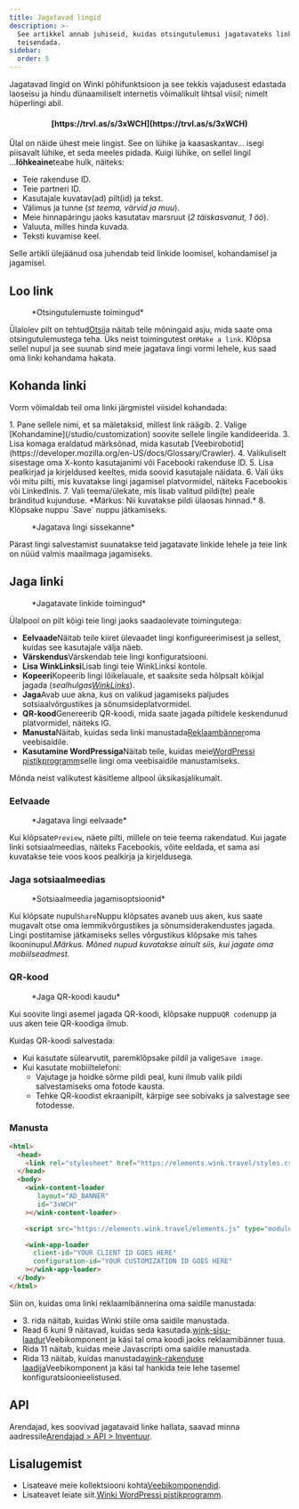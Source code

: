 ```yaml
---
title: Jagatavad lingid
description: >-
  See artikkel annab juhiseid, kuidas otsingutulemusi jagatavateks linkideks
  teisendada.
sidebar:
  order: 5
---
```


Jagatavad lingid on Winki põhifunktsioon ja see tekkis vajadusest edastada laoseisu ja hindu dünaamiliselt internetis võimalikult lihtsal viisil; nimelt hüperlingi abil.

<h4 align="center">[https://trvl.as/s/3xWCH](https://trvl.as/s/3xWCH)</h4>


Ülal on näide ühest meie lingist. See on lühike ja kaasaskantav... isegi piisavalt lühike, et seda meeles pidada. Kuigi lühike, on sellel lingil ...**lõhkeaine**teabe hulk, näiteks:

* Teie rakenduse ID.
* Teie partneri ID.
* Kasutajale kuvatav(ad) pilt(id) ja tekst.
* Välimus ja tunne (*st teema, värvid ja muu*).
* Meie hinnapäringu jaoks kasutatav marsruut (*2 täiskasvanut, 1 öö*).
* Valuuta, milles hinda kuvada.
* Teksti kuvamise keel.

Selle artikli ülejäänud osa juhendab teid linkide loomisel, kohandamisel ja jagamisel.

## Loo link

<figure>
  <CloudinaryImage width="350" height="238" resize="scale" quality="best" alt="Toimingud" src="academy/inventory-actions" errorImage="noimage_opaque_nyrtl0.png" />

  <figcaption>*Otsingutulemuste toimingud*</figcaption>
</figure>


Ülalolev pilt on tehtud[Otsi](/studio/search)ja näitab teile mõningaid asju, mida saate oma otsingutulemustega teha. Üks neist toimingutest on`Make a link`.
Klõpsa sellel nupul ja see suunab sind meie jagatava lingi vormi lehele, kus saad oma linki kohandama hakata.

## Kohanda linki

Vorm võimaldab teil oma linki järgmistel viisidel kohandada:

<Steps>
  1. Pane sellele nimi, et sa mäletaksid, millest link räägib.
  2. Valige [Kohandamine](/studio/customization) soovite sellele lingile kandideerida.
  3. Lisa komaga eraldatud märksõnad, mida kasutab [Veebirobotid](https://developer.mozilla.org/en-US/docs/Glossary/Crawler).
  4. Valikuliselt sisestage oma X-konto kasutajanimi või Facebooki rakenduse ID.
  5. Lisa pealkirjad ja kirjeldused keeltes, mida soovid kasutajale näidata.
  6. Vali üks või mitu pilti, mis kuvatakse lingi jagamisel platvormidel, näiteks Facebookis või LinkedInis.
  7. Vali teema/ülekate, mis lisab valitud pildi(te) peale bränditud kujunduse. *Märkus: Nii kuvatakse pildi ülaosas hinnad.*
  8. Klõpsake nuppu `Save` nuppu jätkamiseks.
</Steps>


<figure>
  <CloudinaryImage width="350" height="641" resize="scale" quality="best" alt="Jagatav link" src="academy/shareable-link" errorImage="noimage_opaque_nyrtl0.png" />

  <figcaption>*Jagatava lingi sissekanne*</figcaption>
</figure>


Pärast lingi salvestamist suunatakse teid jagatavate linkide lehele ja teie link on nüüd valmis maailmaga jagamiseks.

## Jaga linki

<figure>
  <CloudinaryImage width="350" height="641" resize="scale" quality="best" alt="Toimingud" src="academy/shareable-link-actions" errorImage="noimage_opaque_nyrtl0.png" />

  <figcaption>*Jagatavate linkide toimingud*</figcaption>
</figure>


Ülalpool on pilt kõigi teie lingi jaoks saadaolevate toimingutega:

* **Eelvaade**Näitab teile kiiret ülevaadet lingi konfigureerimisest ja sellest, kuidas see kasutajale välja näeb.
* **Värskendus**Värskendab teie lingi konfiguratsiooni.
* **Lisa WinkLinksi**Lisab lingi teie WinkLinksi kontole.
* **Kopeeri**Kopeerib lingi lõikelauale, et saaksite seda hõlpsalt kõikjal jagada (*sealhulgas[WinkLinks](/link-manager/wink-links)*).
* **Jaga**Avab uue akna, kus on valikud jagamiseks paljudes sotsiaalvõrgustikes ja sõnumsideplatvormidel.
* **QR-kood**Genereerib QR-koodi, mida saate jagada piltidele keskendunud platvormidel, näiteks IG.
* **Manusta**Näitab, kuidas seda linki manustada[Reklaambänner](/developers/web-components/#content-loader)oma veebisaidile.
* **Kasutamine WordPressiga**Näitab teile, kuidas meie[WordPressi pistikprogramm](/developers/wordpress)selle lingi oma veebisaidile manustamiseks.

Mõnda neist valikutest käsitleme allpool üksikasjalikumalt.

### Eelvaade

<figure>
  <CloudinaryImage width="700" height="373" resize="scale" quality="best" alt="Eelvaade" src="academy/shareable-link-preview" errorImage="noimage_opaque_nyrtl0.png" />

  <figcaption>*Jagatava lingi eelvaade*</figcaption>
</figure>


Kui klõpsate`Preview`, näete pilti, millele on teie teema rakendatud. Kui jagate linki sotsiaalmeedias, näiteks Facebookis, võite eeldada, et sama asi kuvatakse teie voos koos pealkirja ja kirjeldusega.

### Jaga sotsiaalmeedias

<figure>
  <CloudinaryImage width="350" height="231" resize="scale" quality="best" alt="Jaga sotsiaalmeedias" src="academy/shareable-link-share" errorImage="noimage_opaque_nyrtl0.png" />

  <figcaption>*Sotsiaalmeedia jagamisoptsioonid*</figcaption>
</figure>


Kui klõpsate nupul`Share`Nuppu klõpsates avaneb uus aken, kus saate mugavalt otse oma lemmikvõrgustikes ja sõnumsiderakendustes jagada.
Lingi postitamise jätkamiseks selles võrgustikus klõpsake mis tahes ikooninupul.*Märkus. Mõned nupud kuvatakse ainult siis, kui jagate oma mobiilseadmest.*

### QR-kood

<figure>
  <CloudinaryImage width="350" height="440" resize="scale" quality="best" alt="Jaga sotsiaalmeedias" src="academy/shareable-link-qr-code" errorImage="noimage_opaque_nyrtl0.png" />

  <figcaption>*Jaga QR-koodi kaudu*</figcaption>
</figure>


Kui soovite lingi asemel jagada QR-koodi, klõpsake nuppu`QR code`nupp ja uus aken teie QR-koodiga ilmub.

Kuidas QR-koodi salvestada:

* Kui kasutate sülearvutit, paremklõpsake pildil ja valige`Save image`.
* Kui kasutate mobiiltelefoni:
  * Vajutage ja hoidke sõrme pildi peal, kuni ilmub valik pildi salvestamiseks oma fotode kausta.
  * Tehke QR-koodist ekraanipilt, kärpige see sobivaks ja salvestage see fotodesse.

### Manusta

```html {3, 6-9, 11, 13-16}
<html>
  <head>
    <link rel="stylesheet" href="https://elements.wink.travel/styles.css"></link>
  </head>
  <body>
    <wink-content-loader
       layout="AD_BANNER"
       id="3xWCH"
    ></wink-content-loader>

    <script src="https://elements.wink.travel/elements.js" type="module" defer></script>

    <wink-app-loader
      client-id="YOUR CLIENT ID GOES HERE"
      configuration-id="YOUR CUSTOMIZATION ID GOES HERE"
    ></wink-app-loader>
  </body>
</html>
```

Siin on, kuidas oma linki reklaamibännerina oma saidile manustada:

* 3\. rida näitab, kuidas Winki stiile oma saidile manustada.
* Read 6 kuni 9 näitavad, kuidas seda kasutada.[wink-sisu-laadur](/developers/web-components/#content-loader)Veebikomponent ja käsi tal oma koodi jaoks reklaamibänner tuua.
* Rida 11 näitab, kuidas meie Javascripti oma saidile manustada.
* Rida 13 näitab, kuidas manustada[wink-rakenduse laadija](/developers/web-components/#application-loader)Veebikomponent ja käsi tal hankida teie lehe tasemel konfiguratsioonieelistused.

## API

Arendajad, kes soovivad jagatavaid linke hallata, saavad minna aadressile[Arendajad > API > Inventuur](/developers/apis/#inventory-api).

## Lisalugemist

* Lisateave meie kollektsiooni kohta[Veebikomponendid](/developers/web-components).
* Lisateavet leiate siit.[Winki WordPressi pistikprogramm](/developers/wordpress).

